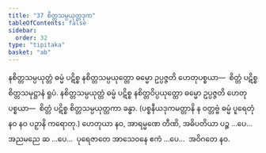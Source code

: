 ```yaml
---
title: "37 စိတ္တသမ္ပယုတ္တဒုက"
tableOfContents: false
sidebar:
  order: 32
type: "tipitaka"
basket: "ab"
---
```



<DynamicBreadcrumb />

<Division number="56">

<Paragraph number="179">
နစိတ္တသမ္ပယုတ္တံ ဓမ္မံ ပဋိစ္စ နစိတ္တသမ္ပယုတ္တော ဓမ္မော ဥပ္ပဇ္ဇတိ ဟေတုပစ္စယာ—  စိတ္တံ ပဋိစ္စ စိတ္တသမုဋ္ဌာနံ ရူပံ. နစိတ္တသမ္ပယုတ္တံ ဓမ္မံ ပဋိစ္စ နစိတ္တဝိပ္ပယုတ္တော ဓမ္မော ဥပ္ပဇ္ဇတိ ဟေတုပစ္စယာ—  စိတ္တံ ပဋိစ္စ စိတ္တသမ္ပယုတ္တကာ ခန္ဓာ.
</Paragraph>

<Paragraph number="180">
(ပစ္စနီယဒုကမတ္တာနိ န ဝတ္တဗ္ဗံ ဓမ္မံ ပူရေတုံ နဝ နဝ ပဉှာနိ ကရောတု.)
</Paragraph>

<Paragraph number="181">
ဟေတုယာ နဝ, အာရမ္မဏေ တီဏိ, အဓိပတိယာ ပဉ္စ …ပေ…  အညမညေ ဆ …ပေ…  ပုရေဇာတေ အာသေဝနေ ဧကံ …ပေ…  အဝိဂတေ နဝ.
</Paragraph>
</Division>